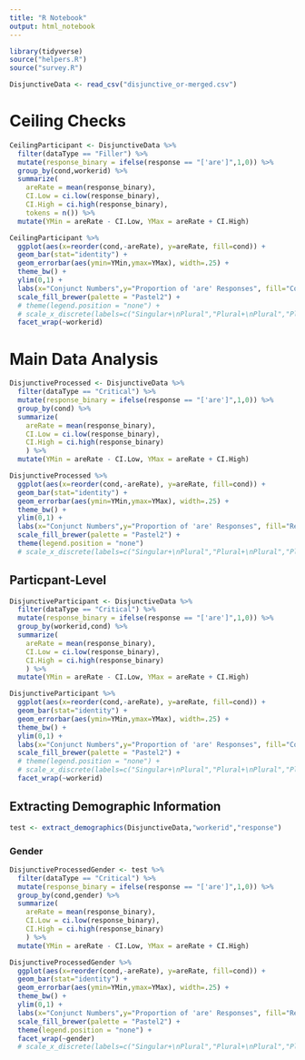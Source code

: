 ```yaml
---
title: "R Notebook"
output: html_notebook
---
```


```r
library(tidyverse)
source("helpers.R")
source("survey.R")
```


```r
DisjunctiveData <- read_csv("disjunctive_or-merged.csv")
```

# Ceiling Checks

```r
CeilingParticipant <- DisjunctiveData %>% 
  filter(dataType == "Filler") %>% 
  mutate(response_binary = ifelse(response == "['are']",1,0)) %>% 
  group_by(cond,workerid) %>% 
  summarize(
    areRate = mean(response_binary),
    CI.Low = ci.low(response_binary),
    CI.High = ci.high(response_binary),
    tokens = n()) %>% 
  mutate(YMin = areRate - CI.Low, YMax = areRate + CI.High)
```

```r
CeilingParticipant %>% 
  ggplot(aes(x=reorder(cond,-areRate), y=areRate, fill=cond)) +
  geom_bar(stat="identity") + 
  geom_errorbar(aes(ymin=YMin,ymax=YMax), width=.25) + 
  theme_bw() + 
  ylim(0,1) + 
  labs(x="Conjunct Numbers",y="Proportion of 'are' Responses", fill="Conjunct Types") + 
  scale_fill_brewer(palette = "Pastel2") + 
  # theme(legend.position = "none") + 
  # scale_x_discrete(labels=c("Singular+\nPlural","Plural+\nPlural","Plural+\nSingular","Singular+\nSingular")) +
  facet_wrap(~workerid)
```



# Main Data Analysis

```r
DisjunctiveProcessed <- DisjunctiveData %>% 
  filter(dataType == "Critical") %>% 
  mutate(response_binary = ifelse(response == "['are']",1,0)) %>% 
  group_by(cond) %>% 
  summarize(
    areRate = mean(response_binary),
    CI.Low = ci.low(response_binary),
    CI.High = ci.high(response_binary)
    ) %>% 
  mutate(YMin = areRate - CI.Low, YMax = areRate + CI.High)
```

```r
DisjunctiveProcessed %>% 
  ggplot(aes(x=reorder(cond,-areRate), y=areRate, fill=cond)) +
  geom_bar(stat="identity") + 
  geom_errorbar(aes(ymin=YMin,ymax=YMax), width=.25) + 
  theme_bw() + 
  ylim(0,1) + 
  labs(x="Conjunct Numbers",y="Proportion of 'are' Responses", fill="Response Copula") + 
  scale_fill_brewer(palette = "Pastel2") + 
  theme(legend.position = "none")  
  # scale_x_discrete(labels=c("Singular+\nPlural","Plural+\nPlural","Plural+\nSingular","Singular+\nSingular"))
```

## Particpant-Level

```r
DisjunctiveParticipant <- DisjunctiveData %>% 
  filter(dataType == "Critical") %>% 
  mutate(response_binary = ifelse(response == "['are']",1,0)) %>% 
  group_by(workerid,cond) %>% 
  summarize(
    areRate = mean(response_binary),
    CI.Low = ci.low(response_binary),
    CI.High = ci.high(response_binary)
    ) %>% 
  mutate(YMin = areRate - CI.Low, YMax = areRate + CI.High)
```

```r
DisjunctiveParticipant %>% 
  ggplot(aes(x=reorder(cond,-areRate), y=areRate, fill=cond)) +
  geom_bar(stat="identity") + 
  geom_errorbar(aes(ymin=YMin,ymax=YMax), width=.25) + 
  theme_bw() + 
  ylim(0,1) + 
  labs(x="Conjunct Numbers",y="Proportion of 'are' Responses", fill="Conjunct Types") + 
  scale_fill_brewer(palette = "Pastel2") + 
  # theme(legend.position = "none") + 
  # scale_x_discrete(labels=c("Singular+\nPlural","Plural+\nPlural","Plural+\nSingular","Singular+\nSingular")) +
  facet_wrap(~workerid)
```


## Extracting Demographic Information

```r
test <- extract_demographics(DisjunctiveData,"workerid","response")
```


### Gender

```r
DisjunctiveProcessedGender <- test %>% 
  filter(dataType == "Critical") %>% 
  mutate(response_binary = ifelse(response == "['are']",1,0)) %>% 
  group_by(cond,gender) %>% 
  summarize(
    areRate = mean(response_binary),
    CI.Low = ci.low(response_binary),
    CI.High = ci.high(response_binary)
    ) %>% 
  mutate(YMin = areRate - CI.Low, YMax = areRate + CI.High)
```

```r
DisjunctiveProcessedGender %>% 
  ggplot(aes(x=reorder(cond,-areRate), y=areRate, fill=cond)) +
  geom_bar(stat="identity") + 
  geom_errorbar(aes(ymin=YMin,ymax=YMax), width=.25) + 
  theme_bw() + 
  ylim(0,1) + 
  labs(x="Conjunct Numbers",y="Proportion of 'are' Responses", fill="Response Copula") + 
  scale_fill_brewer(palette = "Pastel2") + 
  theme(legend.position = "none") + 
  facet_wrap(~gender)
  # scale_x_discrete(labels=c("Singular+\nPlural","Plural+\nPlural","Plural+\nSingular","Singular+\nSingular"))
```
